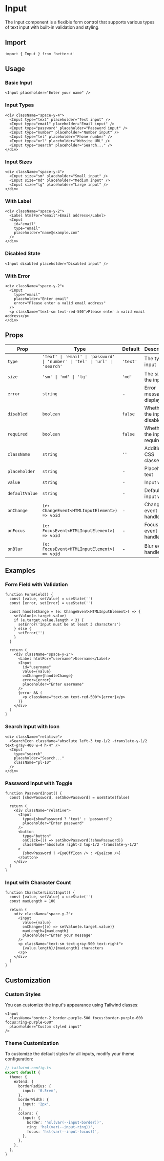 # Input

The Input component is a flexible form control that supports various types of text input with built-in validation and styling.

## Import

```tsx
import { Input } from 'betterui'
```

## Usage

### Basic Input

```tsx
<Input placeholder="Enter your name" />
```

### Input Types

```tsx
<div className="space-y-4">
  <Input type="text" placeholder="Text input" />
  <Input type="email" placeholder="Email input" />
  <Input type="password" placeholder="Password input" />
  <Input type="number" placeholder="Number input" />
  <Input type="tel" placeholder="Phone number" />
  <Input type="url" placeholder="Website URL" />
  <Input type="search" placeholder="Search..." />
</div>
```

### Input Sizes

```tsx
<div className="space-y-4">
  <Input size="sm" placeholder="Small input" />
  <Input size="md" placeholder="Medium input" />
  <Input size="lg" placeholder="Large input" />
</div>
```

### With Label

```tsx
<div className="space-y-2">
  <Label htmlFor="email">Email address</Label>
  <Input
    id="email"
    type="email"
    placeholder="name@example.com"
  />
</div>
```

### Disabled State

```tsx
<Input disabled placeholder="Disabled input" />
```

### With Error

```tsx
<div className="space-y-2">
  <Input
    type="email"
    placeholder="Enter email"
    error="Please enter a valid email address"
  />
  <p className="text-sm text-red-500">Please enter a valid email address</p>
</div>
```

## Props

| Prop | Type | Default | Description |
|------|------|---------|-------------|
| `type` | `'text' \| 'email' \| 'password' \| 'number' \| 'tel' \| 'url' \| 'search'` | `'text'` | The type of input |
| `size` | `'sm' \| 'md' \| 'lg'` | `'md'` | The size of the input |
| `error` | `string` | - | Error message to display |
| `disabled` | `boolean` | `false` | Whether the input is disabled |
| `required` | `boolean` | `false` | Whether the input is required |
| `className` | `string` | `''` | Additional CSS classes |
| `placeholder` | `string` | - | Placeholder text |
| `value` | `string` | - | Input value |
| `defaultValue` | `string` | - | Default input value |
| `onChange` | `(e: ChangeEvent<HTMLInputElement>) => void` | - | Change event handler |
| `onFocus` | `(e: FocusEvent<HTMLInputElement>) => void` | - | Focus event handler |
| `onBlur` | `(e: FocusEvent<HTMLInputElement>) => void` | - | Blur event handler |

## Examples

### Form Field with Validation

```tsx
function FormField() {
  const [value, setValue] = useState('')
  const [error, setError] = useState('')

  const handleChange = (e: ChangeEvent<HTMLInputElement>) => {
    setValue(e.target.value)
    if (e.target.value.length < 3) {
      setError('Input must be at least 3 characters')
    } else {
      setError('')
    }
  }

  return (
    <div className="space-y-2">
      <Label htmlFor="username">Username</Label>
      <Input
        id="username"
        value={value}
        onChange={handleChange}
        error={error}
        placeholder="Enter username"
      />
      {error && (
        <p className="text-sm text-red-500">{error}</p>
      )}
    </div>
  )
}
```

### Search Input with Icon

```tsx
<div className="relative">
  <SearchIcon className="absolute left-3 top-1/2 -translate-y-1/2 text-gray-400 w-4 h-4" />
  <Input
    type="search"
    placeholder="Search..."
    className="pl-10"
  />
</div>
```

### Password Input with Toggle

```tsx
function PasswordInput() {
  const [showPassword, setShowPassword] = useState(false)

  return (
    <div className="relative">
      <Input
        type={showPassword ? 'text' : 'password'}
        placeholder="Enter password"
      />
      <button
        type="button"
        onClick={() => setShowPassword(!showPassword)}
        className="absolute right-3 top-1/2 -translate-y-1/2"
      >
        {showPassword ? <EyeOffIcon /> : <EyeIcon />}
      </button>
    </div>
  )
}
```

### Input with Character Count

```tsx
function CharacterLimitInput() {
  const [value, setValue] = useState('')
  const maxLength = 100

  return (
    <div className="space-y-2">
      <Input
        value={value}
        onChange={(e) => setValue(e.target.value)}
        maxLength={maxLength}
        placeholder="Enter your message"
      />
      <p className="text-sm text-gray-500 text-right">
        {value.length}/{maxLength} characters
      </p>
    </div>
  )
}
```

## Customization

### Custom Styles

You can customize the input's appearance using Tailwind classes:

```tsx
<Input
  className="border-2 border-purple-500 focus:border-purple-600 focus:ring-purple-600"
  placeholder="Custom styled input"
/>
```

### Theme Customization

To customize the default styles for all inputs, modify your theme configuration:

```typescript
// tailwind.config.ts
export default {
  theme: {
    extend: {
      borderRadius: {
        input: '0.5rem',
      },
      borderWidth: {
        input: '2px',
      },
      colors: {
        input: {
          border: 'hsl(var(--input-border))',
          ring: 'hsl(var(--input-ring))',
          focus: 'hsl(var(--input-focus))',
        },
      },
    },
  },
}
``` 